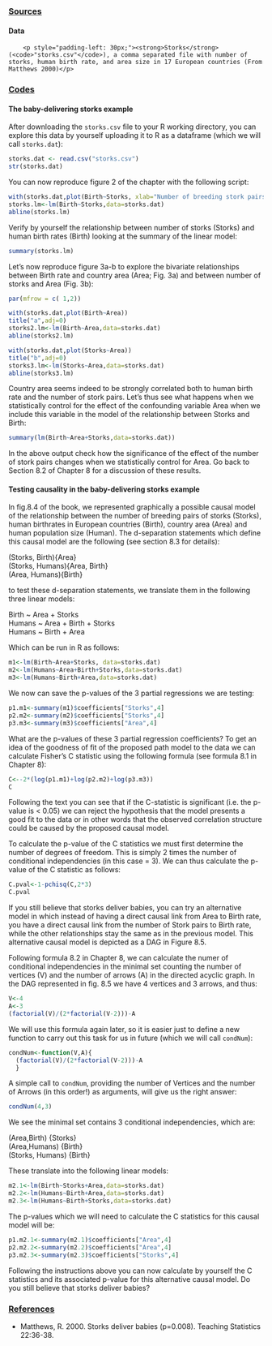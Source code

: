 <h3><span style="text-decoration: underline;"><strong>Sources</strong></span></h3>  
  
  <h4>Data</h4>
		<p style="padding-left: 30px;"><strong>Storks</strong> (<code>"storks.csv"</code>), a comma separated file with number of storks, human birth rate, and area size in 17 European countries (From Matthews 2000)</p>  

<h3><span style="text-decoration: underline;"><strong>Codes</strong></span></h3>  
  
<h4>The baby-delivering storks example</h4>  
  
After downloading the ```storks.csv``` file to your R working directory, you can explore this data by yourself uploading it to R as a dataframe (which we will call ```storks.dat```):
```r
storks.dat <- read.csv("storks.csv")  
str(storks.dat) 
```

You can now reproduce figure 2 of the chapter with the following script:
```r
with(storks.dat,plot(Birth~Storks, xlab="Number of breeding stork pairs", ylab="Human birth rate (thousands/year)"))
storks.lm<-lm(Birth~Storks,data=storks.dat)
abline(storks.lm)
```

Verify by yourself the relationship between number of storks (Storks) and human birth rates (Birth) looking at the summary of the linear model: 

```r
summary(storks.lm)
```

Let's now reproduce figure 3a-b to explore the bivariate relationships between Birth rate and country area 
(Area; Fig. 3a) and between number of storks and Area (Fig. 3b):

```r
par(mfrow = c( 1,2))

with(storks.dat,plot(Birth~Area))
title("a",adj=0)
storks2.lm<-lm(Birth~Area,data=storks.dat)
abline(storks2.lm)

with(storks.dat,plot(Storks~Area))
title("b",adj=0)
storks3.lm<-lm(Storks~Area,data=storks.dat)
abline(storks3.lm)
```

Country area seems indeed to be strongly correlated both to human birth rate and the number of stork pairs. Let's thus see what happens when we statistically control for the effect of the confounding variable Area when we include this variable in the model of the relationship between Storks and Birth:

```r
summary(lm(Birth~Area+Storks,data=storks.dat))
```

In the above output check how the significance of the effect of the number of stork pairs changes when we statistically control for Area. Go back to Section 8.2 of Chapter 8 for a discussion of these results.

<h4>Testing causality in the baby-delivering storks example</h4>  
  
In fig.8.4 of the book, we represented graphically a possible causal model of the relationship between the number of breeding pairs of storks (Storks), human birthrates in European countries (Birth), country area (Area) and human population size (Human). The d-separation statements which define this causal model are the following (see section 8.3 for details):

(Storks, Birth){Area}  
(Storks, Humans){Area, Birth}  
(Area, Humans){Birth}  

to test these d-separation statements, we translate them in the following three linear models:

Birth ~ Area + Storks  
Humans ~ Area + Birth + Storks  
Humans ~ Birth + Area  

Which can be run in R as follows:

```r
m1<-lm(Birth~Area+Storks, data=storks.dat)
m2<-lm(Humans~Area+Birth+Storks,data=storks.dat)
m3<-lm(Humans~Birth+Area,data=storks.dat)
```

We now can save the p-values of the 3 partial regressions we are testing:

```r
p1.m1<-summary(m1)$coefficients["Storks",4]
p2.m2<-summary(m2)$coefficients["Storks",4]
p3.m3<-summary(m3)$coefficients["Area",4]
```

What are the p-values of these 3 partial regression coefficients? To get an idea of the goodness of fit of the proposed path model to the data we can calculate Fisher's C statistic using the following formula (see formula 8.1 in Chapter 8):

```r
C<--2*(log(p1.m1)+log(p2.m2)+log(p3.m3))
C
```

Following the text you can see that if the C-statistic is significant (i.e. the p-value is < 0.05) we can reject the hypothesis that the model presents a good fit to the data or in other words that the observed correlation structure could be caused by the proposed causal model.

To calculate the p-value of the C statistics we must first determine the number of degrees of freedom. This is simply 2 times the number of conditional independencies (in this case = 3). We can thus calculate the p-value of the C statistic as follows:

```r
C.pval<-1-pchisq(C,2*3)
C.pval
```

If you still believe that storks deliver babies, you can try an alternative model in which instead of having a direct causal link from Area to Birth rate, you have a direct causal link from the number of Stork pairs to Birth rate, while the other relationships stay the same as in the previous model. This alternative causal model is depicted as a DAG in Figure 8.5. 

Following formula 8.2 in Chapter 8, we can calculate the numer of conditional independencies in the minimal set counting the number of vertices  (V) and the number of arrows (A) in the directed acyclic graph. In the DAG represented in fig. 8.5 we have 4 vertices and 3 arrows, and thus: 

```r
V<-4
A<-3
(factorial(V)/(2*factorial(V-2)))-A
```

We will use this formula again later, so it is easier just to define a new function to carry out this task for us in future (which we will call ```condNum```): 
```r
condNum<-function(V,A){ 
  (factorial(V)/(2*factorial(V-2)))-A
  }
```

A simple call to ```condNum```, providing the number of Vertices and the number of Arrows (in this order!) as arguments, will give us the right answer:

```r
condNum(4,3)
```

We see the minimal set contains 3 conditional independencies, which are:

(Area,Birth) {Storks}  
(Area,Humans) {Birth}  
(Storks, Humans) {Birth}  

These translate into the following linear models:

```r
m2.1<-lm(Birth~Storks+Area,data=storks.dat)
m2.2<-lm(Humans~Birth+Area,data=storks.dat)
m2.3<-lm(Humans~Birth+Storks,data=storks.dat)
```

The p-values which we will need to calculate the C statistics for this causal model will be:

```r
p1.m2.1<-summary(m2.1)$coefficients["Area",4]
p2.m2.2<-summary(m2.2)$coefficients["Area",4]
p3.m2.3<-summary(m2.3)$coefficients["Storks",4]
```

Following the instructions above you can now calculate by yourself the C statistics and its associated p-value for this alternative causal model. Do you still believe that storks deliver babies?  
  
<h3><span style="text-decoration: underline;"><strong>References</strong></span></h3>
  <ul>
	<li>Matthews, R. 2000. Storks deliver babies (p=0.008). Teaching Statistics 22:36-38.</li>
	</ul>





